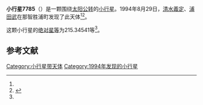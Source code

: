 {{Infobox planet
| bgcolour = #FFFFC0
| name = 7785
| symbol = 
| image = 
| caption = 
| discovery = yes
| discovery_ref = 
| discoverer = [[清水義定|清水義定]]、[[浦田武|浦田武]]
| discovery_site = [[那智胜浦町|那智胜浦町]] 
| discovered = 1994年8月29日
| designations = yes
| mp_name = 
| named_after = 
| alt_names = 1994 QW/ 1987 RG2
| mp_category = [[主带小行星|主带小行星]]
| orbit_ref = <ref name="a">[http://ssd.jpl.nasa.gov/sbdb.cgi?sstr=7785 7785] {{Wayback|url=http://ssd.jpl.nasa.gov/sbdb.cgi?sstr=7785 |date=20210723224327 }}，小行星數據庫瀏覽器（JPL Small-Body Database Browser）－[[美国国家航空航天局|美国国家航空航天局]]喷气推进实验室</ref>
| epoch = 2456400.5 (2013年4月18日更新)
| aphelion = {{convert|2.5585309|AU|km|3|abbr=on|lk=out}}
| perihelion = {{convert|2.0470801|AU|km|3|abbr=on}}
| semimajor = {{convert|2.3028055|AU|km|3|abbr=on}}
| eccentricity = 0.1110495
| period = 1276.392744 [[日|日]]<br />3.49[[儒略年|儒略年]]
| avg_speed = 
| inclination = 8.39429
| asc_node = 136.22292
| mean_anomaly = 
| arg_peri = 215.34541
| satellites = 
| physical_characteristics = yes
| dimensions = 
| mass = 
| density = 
| surface_grav = 
| escape_velocity = 
| sidereal_day = 
| axial_tilt = 
| pole_ecliptic_lat = 
| pole_ecliptic_lon = 
| albedo = 
| temperatures= 
| temp_name1 = 
| mean_temp_1 = 
| max_temp_1 = 
| temp_name2 = 
| max_temp_2 = 
| spectral_type = 
| abs_magnitude = 215.34541
}}

'''小行星7785'''（{{lang-en|7785}}）是一颗围绕[[太阳|太阳]][[公转|公转]]的[[小行星|小行星]]。1994年8月29日，[[清水義定|清水義定]]、[[浦田武|浦田武]]在那智胜浦町发现了此天体<ref name="a" /><ref>{{cite news|title=小行星列表|url=http://cfa-www.harvard.edu/iau/lists/NumberedMPs.txt|accessdate=2013-07-08|newspaper=哈佛大学|archive-date=2008-05-17|archive-url=https://web.archive.org/web/20080517010638/http://cfa-www.harvard.edu/iau/lists/NumberedMPs.txt|dead-url=no}}</ref>。

这颗小行星的[[绝对星等|绝对星等]]为215.34541等<ref name="a" />。

==参考文献==
{{reflist}}
{{Minor Planet Number|[[小行星7784|小行星7784]]|[[小行星7786|小行星7786]]}}

{{小天体}}

[[Category:小行星带天体|Category:小行星带天体]]
[[Category:1994年发现的小行星|Category:1994年发现的小行星]]

{{asteroid-stub}}